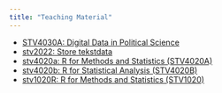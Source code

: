 ```yaml
---
title: "Teaching Material"
---
```


- [STV4030A: Digital Data in Political Science](https://pages.github.uio.no/oyvinsti/STV4030A/)
- [stv2022: Store tekstdata](https://pages.github.uio.no/martigso/stv2022)
- [stv4020a: R for Methods and Statistics (STV4020A)](https://github.com/martigso/stv4020aR)
- [stv4020b: R for Statistical Analysis (STV4020B)](https://github.com/martigso/stv4020b)
- [stv1020R: R for Methods and Statistics (STV1020)](https://martigso.github.io/STV1020/)
